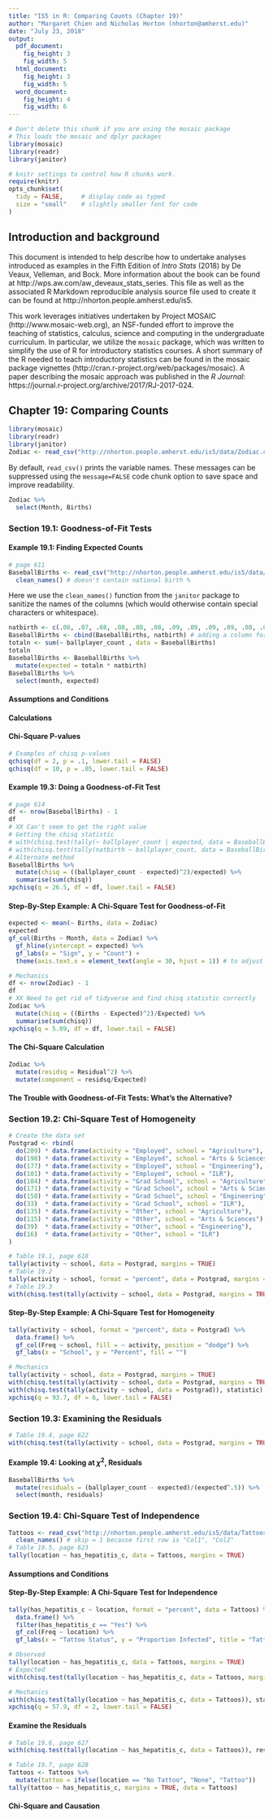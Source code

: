 ```yaml
---
title: "IS5 in R: Comparing Counts (Chapter 19)"
author: "Margaret Chien and Nicholas Horton (nhorton@amherst.edu)"
date: "July 23, 2018"
output: 
  pdf_document:
    fig_height: 3
    fig_width: 5
  html_document:
    fig_height: 3
    fig_width: 5
  word_document:
    fig_height: 4
    fig_width: 6
---
```



```r
# Don't delete this chunk if you are using the mosaic package
# This loads the mosaic and dplyr packages
library(mosaic)
library(readr)
library(janitor)
```

```r
# knitr settings to control how R chunks work.
require(knitr)
opts_chunk$set(
  tidy = FALSE,     # display code as typed
  size = "small"    # slightly smaller font for code
)
```

## Introduction and background 

This document is intended to help describe how to undertake analyses introduced 
as examples in the Fifth Edition of *Intro Stats* (2018) by De Veaux, Velleman, and Bock.
More information about the book can be found at http://wps.aw.com/aw_deveaux_stats_series.  This
file as well as the associated R Markdown reproducible analysis source file used to create it can be found at http://nhorton.people.amherst.edu/is5.

This work leverages initiatives undertaken by Project MOSAIC (http://www.mosaic-web.org), an NSF-funded effort to improve the teaching of statistics, calculus, science and computing in the undergraduate curriculum. In particular, we utilize the `mosaic` package, which was written to simplify the use of R for introductory statistics courses. A short summary of the R needed to teach introductory statistics can be found in the mosaic package vignettes (http://cran.r-project.org/web/packages/mosaic).  A paper describing the mosaic approach was published in the *R Journal*: https://journal.r-project.org/archive/2017/RJ-2017-024.

## Chapter 19: Comparing Counts

```r
library(mosaic)
library(readr)
library(janitor)
Zodiac <- read_csv("http://nhorton.people.amherst.edu/is5/data/Zodiac.csv") 
```

By default, `read_csv()` prints the variable names. These messages can be suppressed using the `message=FALSE` code chunk option to save space and improve readability.  

```r
Zodiac %>%
  select(Month, Births)
```

### Section 19.1: Goodness-of-Fit Tests

#### Example 19.1: Finding Expected Counts

```r
# page 611
BaseballBirths <- read_csv("http://nhorton.people.amherst.edu/is5/data/Ballplayer_births.csv") %>%
  clean_names() # doesn't contain national birth %
```

Here we use the `clean_names()` function from the `janitor` package to sanitize the names of the columns (which would otherwise contain special characters or whitespace). 

```r
natbirth <- c(.08, .07, .08, .08, .08, .08, .09, .09, .09, .09, .08, .09) 
BaseballBirths <- cbind(BaseballBirths, natbirth) # adding a column for national birth %
totaln <- sum(~ ballplayer_count , data = BaseballBirths)
totaln
BaseballBirths <- BaseballBirths %>%
  mutate(expected = totaln * natbirth)
BaseballBirths %>%
  select(month, expected)
```

#### Assumptions and Conditions

#### Calculations

#### Chi-Square P-values

```r
# Examples of chisq p-values
qchisq(df = 2, p = .1, lower.tail = FALSE)
qchisq(df = 10, p = .05, lower.tail = FALSE)
```

#### Example 19.3: Doing a Goodness-of-Fit Test

```r
# page 614
df <- nrow(BaseballBirths) - 1
df
# XX Can't seem to get the right value
# Getting the chisq statistic
# with(chisq.test(tally(~ ballplayer_count | expected, data = BaseballBirths)), statistic)
# with(chisq.test(tally(natbirth ~ ballplayer_count, data = BaseballBirths)), statistic)
# Alternate method
BaseballBirths %>%
  mutate(chisq = ((ballplayer_count - expected)^2)/expected) %>%
  summarise(sum(chisq))
xpchisq(q = 26.5, df = df, lower.tail = FALSE) 
```

#### Step-By-Step Example: A Chi-Square Test for Goodness-of-Fit

```r
expected <- mean(~ Births, data = Zodiac)
expected
gf_col(Births ~ Month, data = Zodiac) %>%
  gf_hline(yintercept = expected) %>%
  gf_labs(x = "Sign", y = "Count") + 
  theme(axis.text.x = element_text(angle = 30, hjust = 1)) # to adjust the angle of the x axis labels
```

```r
# Mechanics
df <- nrow(Zodiac) - 1
df
# XX Need to get rid of tidyverse and find chisq statistic correctly
Zodiac %>%
  mutate(chisq = ((Births - Expected)^2)/Expected) %>%
  summarise(sum(chisq))
xpchisq(q = 5.09, df = df, lower.tail = FALSE) 
```

#### The Chi-Square Calculation

```r
Zodiac %>%
  mutate(residsq = Residual^2) %>%
  mutate(component = residsq/Expected)
```

#### The Trouble with Goodness-of-Fit Tests: What's the Alternative?

### Section 19.2: Chi-Square Test of Homogeneity

```r
# Create the data set
Postgrad <- rbind(
  do(209) * data.frame(activity = "Employed", school = "Agriculture"),
  do(198) * data.frame(activity = "Employed", school = "Arts & Sciences"),
  do(177) * data.frame(activity = "Employed", school = "Engineering"),
  do(101) * data.frame(activity = "Employed", school = "ILR"),
  do(104) * data.frame(activity = "Grad School", school = "Agriculture"),
  do(171) * data.frame(activity = "Grad School", school = "Arts & Sciences"),
  do(158) * data.frame(activity = "Grad School", school = "Engineering"),
  do(33)  * data.frame(activity = "Grad School", school = "ILR"),
  do(135) * data.frame(activity = "Other", school = "Agriculture"),
  do(115) * data.frame(activity = "Other", school = "Arts & Sciences"),
  do(39)  * data.frame(activity = "Other", school = "Engineering"),
  do(16)  * data.frame(activity = "Other", school = "ILR")
)
```

```r
# Table 19.1, page 618
tally(activity ~ school, data = Postgrad, margins = TRUE)
# Table 19.2
tally(activity ~ school, format = "percent", data = Postgrad, margins = TRUE)
# Table 19.3
with(chisq.test(tally(activity ~ school, data = Postgrad, margins = TRUE)), expected)
```

#### Step-By-Step Example: A Chi-Square Test for Homogeneity

```r
tally(activity ~ school, format = "percent", data = Postgrad) %>%
  data.frame() %>%
  gf_col(Freq ~ school, fill = ~ activity, position = "dodge") %>%
  gf_labs(x = "School", y = "Percent", fill = "")
```

```r
# Mechanics
tally(activity ~ school, data = Postgrad, margins = TRUE)
with(chisq.test(tally(activity ~ school, data = Postgrad, margins = TRUE)), expected)
with(chisq.test(tally(activity ~ school, data = Postgrad)), statistic)
xpchisq(q = 93.7, df = 6, lower.tail = FALSE) 
```

### Section 19.3: Examining the Residuals

```r
# Table 19.4, page 622
with(chisq.test(tally(activity ~ school, data = Postgrad, margins = TRUE)), residuals)
```

#### Example 19.4: Looking at $\chi^2$, Residuals

```r
BaseballBirths %>%
  mutate(residuals = (ballplayer_count - expected)/(expected^.5)) %>%
  select(month, residuals)
```

### Section 19.4: Chi-Square Test of Independence

```r
Tattoos <- read_csv("http://nhorton.people.amherst.edu/is5/data/Tattoos.csv", skip = 1) %>%
  clean_names() # skip = 1 because first row is "Col1", "Col2"
# Table 19.5, page 623
tally(location ~ has_hepatitis_c, data = Tattoos, margins = TRUE)
```

#### Assumptions and Conditions

#### Step-By-Step Example: A Chi-Square Test for Independence

```r
tally(has_hepatitis_c ~ location, format = "percent", data = Tattoos) %>%
  data.frame() %>%
  filter(has_hepatitis_c == "Yes") %>%
  gf_col(Freq ~ location) %>%
  gf_labs(x = "Tattoo Status", y = "Proportion Infected", title = "Tattoos and Hepatitis C")

# Observed
tally(location ~ has_hepatitis_c, data = Tattoos, margins = TRUE)
# Expected
with(chisq.test(tally(location ~ has_hepatitis_c, data = Tattoos, margins = TRUE)), expected)
```

```r
# Mechanics
with(chisq.test(tally(location ~ has_hepatitis_c, data = Tattoos)), statistic)
xpchisq(q = 57.9, df = 2, lower.tail = FALSE)
```

#### Examine the Residuals

```r
# Table 19.6, page 627
with(chisq.test(tally(location ~ has_hepatitis_c, data = Tattoos)), residuals)
```

```r
# Table 19.7, page 628
Tattoos <- Tattoos %>%
  mutate(tattoo = ifelse(location == "No Tattoo", "None", "Tattoo"))
tally(tattoo ~ has_hepatitis_c, margins = TRUE, data = Tattoos)
```

#### Chi-Square and Causation
